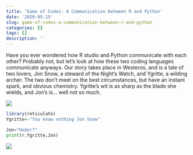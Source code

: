 ```yaml
---
title: 'Game of Codes: A Communication between R and Python'
date: '2020-05-15'
slug: game-of-codes-a-communication-between-r-and-python
categories: []
tags: []
description: ''
---
```


Have you ever wondered how R studio and Python communicate with each other? Probably not, but let's look at how these two coding languages communicate anyways. Our story takes place in Westeros, and is a tale of two lovers, Jon Snow, a steward of the Night's Watch, and Ygritte, a wilding archer. The two don't meet on the best circumstances, but have an instant spark, and obvious chemistry. Ygritte's wit is as sharp as the blade she wields, and Jon's is... well not so much.


![](/blog/2020-05-15-game-of-codes-a-communication-between-r-and-python_files/04f.gif)
```R
library(reticulate)
Ygritte<-"You know nothing Jon Snow"
```

```python
Jon="Hodor?"
print(r.Ygritte,Jon)
```
![](/blog/2020-05-15-game-of-codes-a-communication-between-r-and-python_files/hodor.jpg)